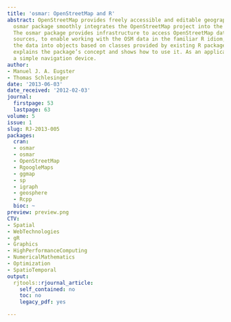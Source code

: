 ```yaml
---
title: 'osmar: OpenStreetMap and R'
abstract: OpenStreetMap provides freely accessible and editable geographic data. The
  osmar package smoothly integrates the OpenStreetMap project into the R ecosystem.
  The osmar package provides infrastructure to access OpenStreetMap data from different
  sources, to enable working with the OSM data in the familiar R idiom, and to convert
  the data into objects based on classes provided by existing R packages. This paper
  explains the package’s concept and shows how to use it. As an application we present
  a simple navigation device.
author:
- Manuel J. A. Eugster
- Thomas Schlesinger
date: '2013-06-03'
date_received: '2012-02-03'
journal:
  firstpage: 53
  lastpage: 63
volume: 5
issue: 1
slug: RJ-2013-005
packages:
  cran:
  - osmar
  - osmar
  - OpenStreetMap
  - RgoogleMaps
  - ggmap
  - sp
  - igraph
  - geosphere
  - Rcpp
  bioc: ~
preview: preview.png
CTV:
- Spatial
- WebTechnologies
- gR
- Graphics
- HighPerformanceComputing
- NumericalMathematics
- Optimization
- SpatioTemporal
output:
  rjtools::rjournal_article:
    self_contained: no
    toc: no
    legacy_pdf: yes

---
```


